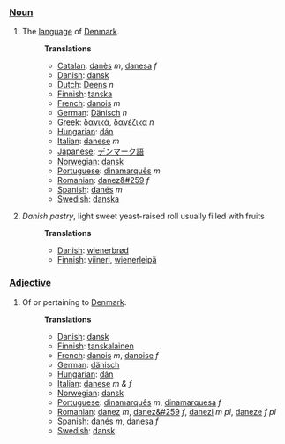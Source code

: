 ===[[Noun]]===
# The [[language]] of [[w:Denmark|Denmark]].
#:'''Translations'''
#:*[[Catalan]]: [[danès]] ''m'', [[danesa]] ''f''
#:*[[Danish]]: [[dansk]]
#:*[[Dutch]]: [[Deens]] ''n''
#:*[[Finnish]]: [[tanska]]
#:*[[French]]: [[danois]] ''m''
#:*[[German]]: [[Dänisch]] ''n''
#:*[[Greek]]: [[δανικά]], [[δανέζικα]] ''n''
#:*[[Hungarian]]: [[dán]]
#:*[[Italian]]: [[danese]] ''m''
#:*[[Japanese]]: [[デンマーク語]]
#:*[[Norwegian]]: [[dansk]]
#:*[[Portuguese]]: [[dinamarquês]] ''m''
#:*[[Romanian]]: [[danez&#259]] ''f''
#:*[[Spanish]]: [[danés]] ''m''
#:*[[Swedish]]: [[danska]]
#''Danish pastry'', light sweet yeast-raised roll usually filled with fruits
#:'''Translations'''
#:*[[Danish]]: [[wienerbrød]]
#:*[[Finnish]]: [[viineri]], [[wienerleipä]]
===[[Adjective]]===
# Of or pertaining to [[Denmark]].
#:'''Translations'''
#:*[[Danish]]: [[dansk]]
#:*[[Finnish]]: [[tanskalainen]]
#:*[[French]]: [[danois]] ''m'', [[danoise]] ''f''
#:*[[German]]: [[dänisch]]
#:*[[Hungarian]]: [[dán]]
#:*[[Italian]]: [[danese]] ''m &amp; f'' 
#:*[[Norwegian]]: [[dansk]]
#:*[[Portuguese]]: [[dinamarquês]] ''m'', [[dinamarquesa]] ''f''
#:*[[Romanian]]: [[danez]] ''m'', [[danez&#259]] ''f'', [[danezi]] ''m pl'', [[daneze]] ''f pl''
#:*[[Spanish]]: [[danés]] ''m'', [[danesa]] ''f''
#:*[[Swedish]]: [[dansk]]
